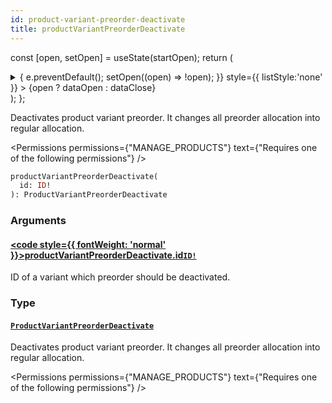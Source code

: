 ```yaml
---
id: product-variant-preorder-deactivate
title: productVariantPreorderDeactivate
---
```






const [open, setOpen] = useState(startOpen);
return (
<details {...(open ? { open: true } : {})} className="details" style={{ border:'none', boxShadow:'none', background:'var(--ifm-background-color)' }}>
<summary
onClick={(e) => {
e.preventDefault();
setOpen((open) => !open);
}}
style={{ listStyle:'none' }} >
{open ? dataOpen : dataClose}
</summary>
{open && children}
</details>
);
};

Deactivates product variant preorder. It changes all preorder allocation into regular allocation.


<Badge text="Added in Saleor 3.1" class="badge badge--secondary margin-bottom--sm" />



<Permissions permissions={"MANAGE_PRODUCTS"} text={"Requires one of the following permissions"} />


```graphql
productVariantPreorderDeactivate(
  id: ID!
): ProductVariantPreorderDeactivate
```

### Arguments

#### [<code style={{ fontWeight: 'normal' }}>productVariantPreorderDeactivate.<b>id</b></code>](#)<Bullet />[`ID!`](../../../api-reference/miscellaneous/scalars/id.mdx) <Badge class="badge badge--secondary" text="non-null"/> <Badge class="badge badge--secondary" text="scalar"/> <Badge class="badge badge--secondary" text="miscellaneous"/>

ID of a variant which preorder should be deactivated.

### Type

#### [`ProductVariantPreorderDeactivate`](../../../api-reference/products/objects/product-variant-preorder-deactivate.mdx) <Badge class="badge badge--secondary" text="object"/> <Badge class="badge badge--secondary" text="products"/>

Deactivates product variant preorder. It changes all preorder allocation into regular allocation.


<Badge text="Added in Saleor 3.1" class="badge badge--secondary margin-bottom--sm" />



<Permissions permissions={"MANAGE_PRODUCTS"} text={"Requires one of the following permissions"} />


